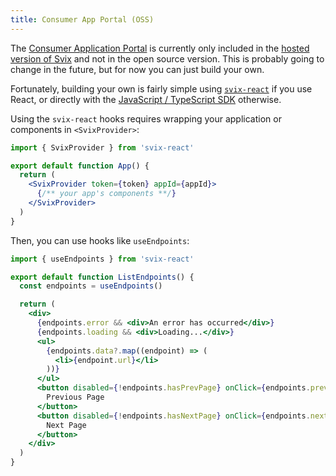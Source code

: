 ```yaml
---
title: Consumer App Portal (OSS)
---
```


The [Consumer Application Portal](./app-portal) is currently only included in the [hosted version of Svix](https://www.svix.com) and not in the open source version.
This is probably going to change in the future, but for now you can just build your own.

Fortunately, building your own is fairly simple using [`svix-react`] if you use React,
or directly with the [JavaScript / TypeScript SDK](https://www.npmjs.com/package/svix) otherwise.

Using the `svix-react` hooks requires wrapping your application or components in `<SvixProvider>`:

```jsx
import { SvixProvider } from 'svix-react'

export default function App() {
  return (
    <SvixProvider token={token} appId={appId}>
      {/** your app's components **/}
    </SvixProvider>
  )
}
```

Then, you can use hooks like `useEndpoints`:

```jsx
import { useEndpoints } from 'svix-react'

export default function ListEndpoints() {
  const endpoints = useEndpoints()

  return (
    <div>
      {endpoints.error && <div>An error has occurred</div>}
      {endpoints.loading && <div>Loading...</div>}
      <ul>
        {endpoints.data?.map((endpoint) => (
          <li>{endpoint.url}</li>
        ))}
      </ul>
      <button disabled={!endpoints.hasPrevPage} onClick={endpoints.prevPage}>
        Previous Page
      </button>
      <button disabled={!endpoints.hasNextPage} onClick={endpoints.nextPage}>
        Next Page
      </button>
    </div>
  )
}
```

[`svix-react`]: https://www.npmjs.com/package/svix-react
